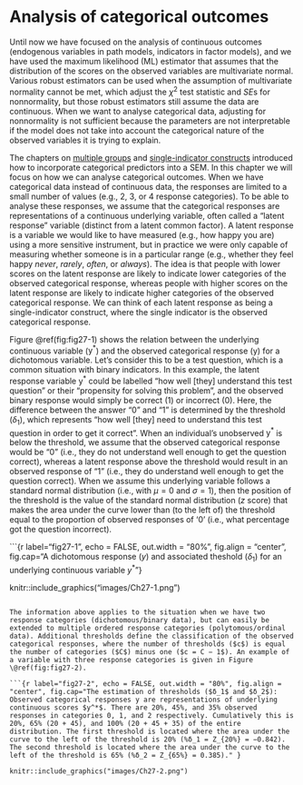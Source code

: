 # Analysis of categorical outcomes {#ch27}

Until now we have focused on the analysis of continuous outcomes (endogenous variables in path models, indicators in factor models), and we have used the maximum likelihood (ML) estimator that assumes that the distribution of the scores on the observed variables are multivariate normal. Various robust estimators can be used when the assumption of multivariate normality cannot be met, which adjust the $χ^2$ test statistic and $SE$s for nonnormality, but those robust estimators still assume the data are continuous. When we want to analyse categorical data, adjusting for nonnormality is not sufficient because the parameters are not interpretable if the model does not take into account the categorical nature of the observed variables it is trying to explain.

The chapters on [multiple groups](#ch22) and [single-indicator constructs](#ch20) introduced how to incorporate categorical predictors into a SEM. In this chapter we will focus on how we can analyse categorical outcomes. When we have categorical data instead of continuous data, the responses are limited to a small number of values (e.g., 2, 3, or 4 response categories). To be able to analyse these responses, we assume that the categorical responses are representations of a continuous underlying variable, often called a "latent response" variable (distinct from a latent common factor). A latent response is a variable we would like to have measured (e.g., how happy you are) using a more sensitive instrument, but in practice we were only capable of measuring whether someone is in a particular range (e.g., whether they feel happy *never*, *rarely*, *often*, or *always*). The idea is that people with lower scores on the latent response are likely to indicate lower categories of the observed categorical response, whereas people with higher scores on the latent response are likely to indicate higher categories of the observed categorical response. We can think of each latent response as being a single-indicator construct, where the single indicator is the observed categorical response.

Figure \@ref(fig:fig27-1) shows the relation between the underlying continuous variable ($\mathrm{y}^{*}$) and the observed categorical response ($\mathrm{y}$) for a dichotomous variable. Let's consider this to be a test question, which is a common situation with binary indicators. In this example, the latent response variable $\mathrm{y}^{*}$ could be labelled "how well [they] understand this test question" or their "propensity for solving this problem", and the observed binary response would simply be correct (1) or incorrect (0). Here, the difference between the answer "0" and "1" is determined by the threshold ($δ_1$), which represents "how well [they] need to understand this test question in order to get it correct". When an individual's unobserved $\mathrm{y}^{*}$ is below the threshold, we assume that the observed categorical response would be "0" (i.e., they do not understand well enough to get the question correct), whereas a latent response above the threshold would result in an observed response of "1" (i.e., they do understand well enough to get the question correct). When we assume this underlying variable follows a standard normal distribution (i.e., with $μ = 0$ and $σ = 1$), then the position of the threshold is the value of the standard normal distribution ($z$ score) that makes the area under the curve lower than (to the left of) the threshold equal to the proportion of observed responses of '0' (i.e., what percentage got the question incorrect).

```{r label="fig27-1", echo = FALSE, out.width = "80%", fig.align = "center", fig.cap="A dichotomous response ($y$) and associated theshold ($δ_1$) for an underlying continuous variable $y^{*}$"}

knitr::include_graphics("images/Ch27-1.png")
```

The information above applies to the situation when we have two response categories (dichotomous/binary data), but can easily be extended to multiple ordered response categories (polytomous/ordinal data). Additional thresholds define the classification of the observed categorical responses, where the number of thresholds ($c$) is equal the number of categories ($C$) minus one ($c = C − 1$). An example of a variable with three response categories is given in Figure \@ref(fig:fig27-2). 

```{r label="fig27-2", echo = FALSE, out.width = "80%", fig.align = "center", fig.cap="The estimation of thresholds ($δ_1$ and $δ_2$): Observed categorical responses y are representations of underlying continuous scores $y^*$. There are 20%, 45%, and 35% observed responses in categories 0, 1, and 2 respectively. Cumulatively this is 20%, 65% (20 + 45), and 100% (20 + 45 + 35) of the entire distribution. The first threshold is located where the area under the curve to the left of the threshold is 20% (%δ_1 = Z_{20%} = −0.842). The second threshold is located where the area under the curve to the left of the threshold is 65% (%δ_2 = Z_{65%} = 0.385)." }

knitr::include_graphics("images/Ch27-2.png")
```
